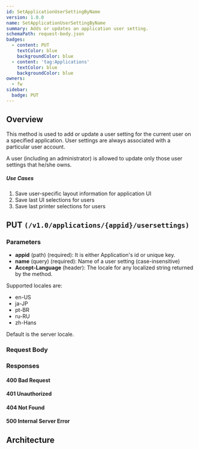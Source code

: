 ```yaml
---
id: SetApplicationUserSettingByName
version: 1.0.0
name: SetApplicationUserSettingByName
summary: Adds or updates an application user setting.
schemaPath: request-body.json
badges:
  - content: PUT
    textColor: blue
    backgroundColor: blue
  - content: 'tag:Applications'
    textColor: blue
    backgroundColor: blue
owners:
  - fw
sidebar:
  badge: PUT
---
```

## Overview
This method is used to add or update a user setting for the current user on a specified application.
User settings are always associated with a particular user account.

A user (including an administrator) is allowed to update
only those user settings that he/she owns.

##### Use Cases

1. Save user-specific layout information for application UI
2. Save last UI selections for users
3. Save last printer selections for users





## PUT `(/v1.0/applications/{appid}/usersettings)`

### Parameters
- **appid** (path) (required): It is either Application's id or unique key.
- **name** (query) (required): Name of a user setting (case-insensitive)
- **Accept-Language** (header): The locale for any localized string returned by the method.

Supported locales are:
* en-US
* ja-JP
* pt-BR
* ru-RU
* zh-Hans

Default is the server locale.



### Request Body
<SchemaViewer file="request-body.json" maxHeight="500" id="request-body" />


### Responses

#### <span className="text-orange-500">400 Bad Request</span>
<SchemaViewer file="response-400.json" maxHeight="500" id="response-400" />

#### <span className="text-orange-500">401 Unauthorized</span>
<SchemaViewer file="response-401.json" maxHeight="500" id="response-401" />

#### <span className="text-orange-500">404 Not Found</span>
<SchemaViewer file="response-404.json" maxHeight="500" id="response-404" />

#### <span className="text-red-500">500 Internal Server Error</span>
<SchemaViewer file="response-500.json" maxHeight="500" id="response-500" />



## Architecture

<NodeGraph />
